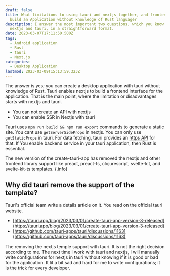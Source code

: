 ```yaml
---
draft: false
title: What limitations to using tauri and nextjs together, and frontend developers
  build an Application without knowledge of Rust language?
description: I answer the most important two questions, which you know before starting with
  nextjs and tauri, in a straightforward format.
date: 2023-03-07T17:11:50.500Z
tags:
  - Android application
  - Rust
  - tauri
  - Next.js
categories:
  - Desktop Application
lastmod: 2023-03-09T15:13:59.323Z
---
```

The answer is yes; you can create a desktop application with tauri without knowledge of Rust. Tauri enables nextjs to build a frontend interface for the application. That is the main point, where the limitation or disadvantages starts with nextjs and tauri.

* You can not create an API with nextjs
* You can enable SSR in Nextjs with tauri

Tauri uses `npm run build && npm run export` commands to generate a static site. You cant use `getServerSideProps` in nextjs. You can only use `getStaticProps` in tauri. 
For data fetching, tauri provides an [https API](https://tauri.app/v1/api/js/http) for that. If You enable backend service in your tauri application, then Rust is essential.

The new version of the create-tauri-app has removed the nextjs and other frontend library support like preact, preact-ts, clojurescript, svelte-kit, and svelte-kit-ts templates. {.info}

## Why did tauri remove the support of the template?

Tauri's official team write a details article on it. You read on the official tauri website.

* [https://tauri.app/blog/2023/03/01/create-tauri-app-version-3-released](https://tauri.app/blog/2023/03/01/create-tauri-app-version-3-released)
* [https://github.com/tauri-apps/tauri/discussions/1163](https://github.com/tauri-apps/tauri/discussions/1163)

The removing the nextjs temple support with tauri. It is not the right decision according to me. The next time I work with tauri and nextjs, I will manually write configurations for nextjs in tauri without knowing if it is good or bad for the application. 
It lit a bit sad and hard for me to write configurations; it is the trick for every developer.